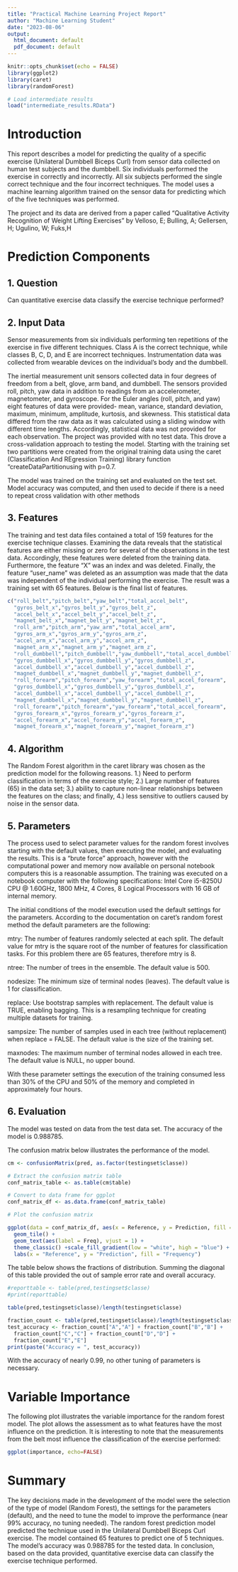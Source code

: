 ---
title: "Practical Machine Learning Project Report"
author: "Machine Learning Student"
date: "2023-08-06"
output:
  html_document: default
  pdf_document: default
---

```{r setup, include=FALSE}
knitr::opts_chunk$set(echo = FALSE)
library(ggplot2)
library(caret)
library(randomForest)
```


```{r load_results}
# Load intermediate results
load("intermediate_results.RData")
```


# Introduction

   This report describes a model for predicting the quality of a specific exercise (Unilateral Dumbbell Biceps Curl) from sensor data collected on human test subjects and the dumbbell.  Six individuals performed the exercise in correctly and incorrectly.  All six subjects performed the single correct technique and the four incorrect techniques.  The model uses a machine learning algorithm trained on the sensor data for predicting which of the five techniques was performed.

   The project and its data are derived from a paper called "Qualitative Activity Recognition of Weight Lifting Exercises" by Velloso, E; Bulling, A; Gellersen, H; Ugulino, W; Fuks,H 

# Prediction Components

## 1. Question  

Can quantitative exercise data classify the exercise technique performed?

## 2. Input Data

Sensor measurements from six individuals performing ten repetitions of the exercise in five different techniques.  Class A is the correct technique, while classes B, C, D, and E are incorrect techniques.  Instrumentation data was collected from wearable devices on the individual’s body and the dumbbell.

  The inertial measurement unit sensors collected data in four degrees of freedom from a belt, glove, arm band, and dumbbell.  The sensors provided roll, pitch, yaw data in addition to readings from an accelerometer, magnetometer, and gyroscope.   For the Euler angles (roll, pitch, and yaw) eight features of data were provided- mean, variance, standard deviation, maximum, minimum, amplitude, kurtosis, and skewness.   This statistical data differed from the raw data as it was calculated using a sliding window with different time lengths.  Accordingly, statistical data was not provided for each observation.
     The project was provided with no test data.  This drove a cross-validation approach to testing the model.  Starting with the training set two partitions were created from the original training data using the caret (Classification And REgression Training) library function “createDataPartitionusing with p=0.7. 


The model was trained on the training set and evaluated on the test set.  Model accuracy was computed, and then used to decide if there is a need to repeat cross validation with other methods

## 3. Features

The training and test data files contained a total of 159 features for the exercise technique classes.
     Examining the data reveals that the statistical features are either missing or zero for several of the observations in the test data.  Accordingly, these features were deleted from the training data.  Furthermore, the feature “X” was an index and was deleted.  Finally, the feature “user_name” was deleted as an assumption was made that the data was independent of the individual performing the exercise.   The result was a training set with 65 features.
     Below is the final list of features.


```{r echo=FALSE}
c("roll_belt","pitch_belt","yaw_belt","total_accel_belt",
  "gyros_belt_x","gyros_belt_y","gyros_belt_z",
  "accel_belt_x","accel_belt_y","accel_belt_z",
  "magnet_belt_x","magnet_belt_y","magnet_belt_z",
  "roll_arm","pitch_arm","yaw_arm","total_accel_arm",
  "gyros_arm_x","gyros_arm_y","gyros_arm_z",
  "accel_arm_x","accel_arm_y","accel_arm_z",
  "magnet_arm_x","magnet_arm_y","magnet_arm_z",
  "roll_dumbbell","pitch_dumbbell","yaw_dumbbell","total_accel_dumbbell",
  "gyros_dumbbell_x","gyros_dumbbell_y","gyros_dumbbell_z",
  "accel_dumbbell_x","accel_dumbbell_y","accel_dumbbell_z",
  "magnet_dumbbell_x","magnet_dumbbell_y","magnet_dumbbell_z",
  "roll_forearm","pitch_forearm","yaw_forearm","total_accel_forearm",
  "gyros_dumbbell_x","gyros_dumbbell_y","gyros_dumbbell_z",
  "accel_dumbbell_x","accel_dumbbell_y","accel_dumbbell_z",
  "magnet_dumbbell_x","magnet_dumbbell_y","magnet_dumbbell_z",
  "roll_forearm","pitch_forearm","yaw_forearm","total_accel_forearm",
  "gyros_forearm_x","gyros_forearm_y","gyros_forearm_z",
  "accel_forearm_x","accel_forearm_y","accel_forearm_z",
  "magnet_forearm_x","magnet_forearm_y","magnet_forearm_z")
```

## 4. Algorithm

  The Random Forest algorithm in the caret library was chosen as the prediction model for the following reasons.  1.)  Need to perform classification in terms of the exercise style; 2.)  Large number of features (65) in the data set; 3.) ability to capture non-linear relationships between the features on the class; and finally, 4.) less sensitive to outliers caused by noise in the sensor data.  

## 5. Parameters

  The process used to select parameter values for the random forest involves starting with the default values, then executing the model, and evaluating the results.  This is a “brute force” approach, however with the computational power and memory now available on personal notebook computers this is a reasonable assumption.  The training was executed on a notebook computer with the following specifications:  Intel Core i5-8250U CPU @ 1.60GHz, 1800 MHz, 4 Cores, 8 Logical Processors with 16 GB of internal memory.

   The initial conditions of the model execution used the default settings for the parameters.  According to the documentation on caret’s random forest method the default parameters are the following:
   
mtry: The number of features randomly selected at each split. The default value for mtry is the square root of the number of features for classification tasks. For this problem there are 65 features, therefore mtry is 8.

ntree: The number of trees in the ensemble. The default value is 500.

nodesize: The minimum size of terminal nodes (leaves). The default value is 1 for classification.

replace: Use bootstrap samples with replacement. The default value is TRUE, enabling bagging.  This is a resampling technique for creating multiple datasets for training.

sampsize: The number of samples used in each tree (without replacement) when replace = FALSE. The default value is the size of the training set.

maxnodes: The maximum number of terminal nodes allowed in each tree. The default value is NULL, no upper bound.

   With these parameter settings the execution of the training consumed less than 30% of the CPU and 50% of the memory and completed in approximately four hours.

## 6. Evaluation

   The model was tested on data from the test data set.   The accuracy of the model is 0.988785.  
   
  The confusion matrix below illustrates the performance of the model.


```{r echo=FALSE }

cm <- confusionMatrix(pred, as.factor(testingset$classe))

# Extract the confusion matrix table
conf_matrix_table <- as.table(cm$table)

# Convert to data frame for ggplot
conf_matrix_df <- as.data.frame(conf_matrix_table)

# Plot the confusion matrix

ggplot(data = conf_matrix_df, aes(x = Reference, y = Prediction, fill = Freq)) +
  geom_tile() +
  geom_text(aes(label = Freq), vjust = 1) +
  theme_classic() +scale_fill_gradient(low = "white", high = "blue") +
  labs(x = "Reference", y = "Prediction", fill = "Frequency")
```

   
   The table below shows the fractions of distribution.  Summing the diagonal of this table provided the out of sample error rate and overall accuracy. 
   
```{r echo=FALSE}
#reporttable <- table(pred,testingset$classe)
#print(reporttable)

table(pred,testingset$classe)/length(testingset$classe)

fraction_count <- table(pred,testingset$classe)/length(testingset$classe)
test_accuracy <- fraction_count["A","A"] + fraction_count["B","B"] +
  fraction_count["C","C"] + fraction_count["D","D"] +
  fraction_count["E","E"]
print(paste("Accuracy = ", test_accuracy))
```   
   
   
  
   With the accuracy of nearly 0.99, no other tuning of parameters is necessary.

# Variable Importance

 The following plot illustrates the variable importance for the random forest model.   The plot allows the assessment as to what features have the most influence on the prediction.  It is interesting to note that the measurements from the belt most influence the classification of the exercise performed:

```{r chunk1, fig.width=18, fig.height=16}

ggplot(importance, echo=FALSE)
```


# Summary

   The key decisions made in the development of the model were the selection of the type of model (Random Forest), the settings for the parameters (default), and the need to tune the model to improve the performance (near 99% accuracy, no tuning needed).  The random forest prediction model predicted the technique used in the Unilateral Dumbbell Biceps Curl exercise.  The model contained 65 features to predict one of 5 techniques.  The model’s accuracy was 0.988785 for the tested data.  In conclusion, based on the data provided, quantitative exercise data can classify the exercise technique performed.


